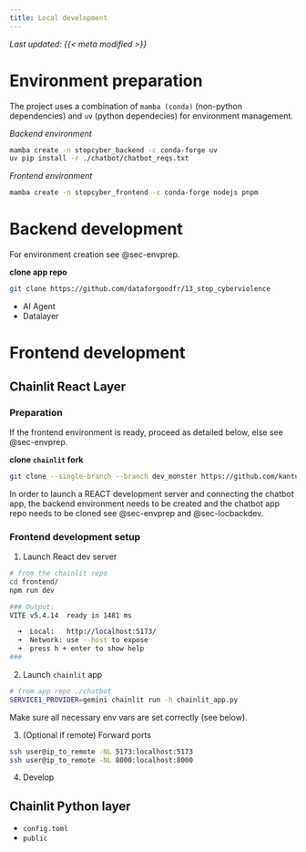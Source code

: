 ```yaml
---
title: Local development
---
```


_Last updated: {{< meta modified >}}_

# Environment preparation {#sec-envprep}

The project uses a combination of `mamba (conda)` (non-python dependencies) and `uv` (python dependecies) for environment management.

*Backend environment*

```bash
mamba create -n stopcyber_backend -c conda-forge uv 
uv pip install -r ./chatbot/chatbot_reqs.txt
```

*Frontend environment*

```bash
mamba create -n stopcyber_frontend -c conda-forge nodejs pnpm
```

# Backend development {#sec-locbackdev}

For environment creation see @sec-envprep.

**clone app repo**

```bash
git clone https://github.com/dataforgoodfr/13_stop_cyberviolence
```

* AI Agent
* Datalayer

# Frontend development

## Chainlit React Layer

### Preparation

If the frontend environment is ready, proceed as detailed below, else see @sec-envprep. 

**clone `chainlit` fork**

```bash
git clone --single-branch --branch dev_monster https://github.com/kantundpeterpan/chainlit.git
```

In order to launch a REACT development server and connecting the chatbot app, the backend environment needs to be created and the chatbot app repo needs to be cloned see @sec-envprep and @sec-locbackdev.  

### Frontend development setup

1. Launch React dev server

```bash
# from the chainlit repo
cd frontend/
npm run dev

### Output:
VITE v5.4.14  ready in 1481 ms

  ➜  Local:   http://localhost:5173/
  ➜  Network: use --host to expose
  ➜  press h + enter to show help
###
```

2. Launch `chainlit` app

```bash
# from app repo ./chatbot
SERVICE1_PROVIDER=gemini chainlit run -h chainlit_app.py
```

Make sure all necessary env vars are set correctly (see below).

3. (Optional if remote) Forward ports

```bash
ssh user@ip_to_remote -NL 5173:localhost:5173
ssh user@ip_to_remote -NL 8000:localhost:8000
```

4. Develop


## Chainlit Python layer

- `config.toml`
- `public`